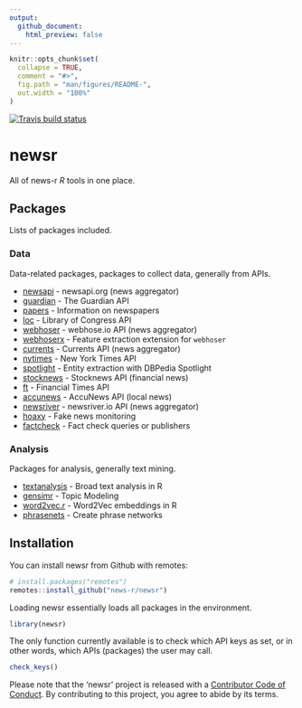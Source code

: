 ```yaml
---
output:
  github_document:
    html_preview: false
---
```


<!-- README.md is generated from README.Rmd. Please edit that file -->

```r
knitr::opts_chunk$set(
  collapse = TRUE,
  comment = "#>",
  fig.path = "man/figures/README-",
  out.width = "100%"
)
```
<!-- badges: start -->
[![Travis build status](https://travis-ci.org/news-r/newsr.svg?branch=master)](https://travis-ci.org/news-r/newsr)
<!-- badges: end -->

# newsr

All of news-r _R_ tools in one place.

## Packages

Lists of packages included.

### Data

Data-related packages, packages to collect data, generally from APIs.

- [newsapi](https://github.com/news-r/newsapi) - newsapi.org (news aggregator)
- [guardian](https://github.com/news-r/guardian) - The Guardian API
- [papers](https://github.com/news-r/papers) - Information on newspapers
- [loc](https://github.com/news-r/loc) - Library of Congress API
- [webhoser](https://github.com/news-r/webhoser) - webhose.io API (news aggregator)
- [webhoserx](https://github.com/news-r/webhoserx) - Feature extraction extension for `webhoser`
- [currents](https://github.com/news-r/currents) - Currents API (news aggregator)
- [nytimes](https://github.com/news-r/nytimes) - New York Times API
- [spotlight](https://github.com/news-r/spotlight) - Entity extraction with DBPedia Spotlight
- [stocknews](https://github.com/news-r/stocknews) - Stocknews API (financial news)
- [ft](https://github.com/news-r/ft) - Financial Times API
- [accunews](https://github.com/news-r/accunews) - AccuNews API (local news)
- [newsriver](https://github.com/news-r/newsriver) - newsriver.io API (news aggregator)
- [hoaxy](https://github.com/news-r/hoaxy) - Fake news monitoring
- [factcheck](https://github.com/news-r/hoaxy) - Fact check queries or publishers

### Analysis

Packages for analysis, generally text mining.

- [textanalysis](https://github.com/news-r/textanalysis) - Broad text analysis in R
- [gensimr](https://gensimr.news-r.org) - Topic Modeling
- [word2vec.r](https://word2vec.news-r.org) - Word2Vec embeddings in R
- [phrasenets](https://phrasenets.news-r.org) - Create phrase networks

## Installation

You can install newsr from Github with remotes:

```r
# install.packages("remotes")
remotes::install_github("news-r/newsr")
```

Loading newsr essentially loads all packages in the environment.

```r
library(newsr)
```

The only function currently available is to check which API keys as set, or in other words, which APIs (packages) the user may call.

```r
check_keys()
```

Please note that the 'newsr' project is released with a
[Contributor Code of Conduct](CODE_OF_CONDUCT.md).
By contributing to this project, you agree to abide by its terms.